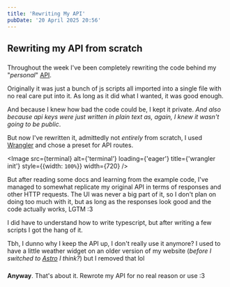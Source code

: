 ```yaml
---
title: 'Rewriting My API'
pubDate: '20 April 2025 20:56'
---
```


## Rewriting my API from scratch

###

Throughout the week I've been completely rewriting the code behind my "*personal*" [API](https://api.invisyarcticfox.uk/).

Originally it was just a bunch of js scripts all imported into a single file with no real care put into it. As long as it did what I wanted, it was good enough.

And because I knew how bad the code could be, I kept it private. *And also because api keys were just written in plain text as, again, I knew it wasn't going to be public*.

But now I've rewritten it, admittedly not *entirely* from scratch, I used [Wrangler](https://developers.cloudflare.com/workers/wrangler/) and chose a preset for API routes.

<Image
  src={terminal} alt={'terminal'}
  loading={'eager'} title={'wrangler init'}
  style={{width: `100%`}} width={720}
/>

But after reading some docs and learning from the example code, I've managed to somewhat replicate my original API in terms of responses and other HTTP requests. The UI was never a big part of it, so I don't plan on doing too much with it, but as long as the responses look good and the code actually works, LGTM :3

I did have to understand how to write typescript, but after writing a few scripts I got the hang of it.

Tbh, I dunno why I keep the API up, I don't really use it anymore? I used to have a little weather widget on an older version of my website (*before I switched to [Astro](https://astro.build) I think?*) but I removed that lol

###

**Anyway**. That's about it. Rewrote my API for no real reason or use :3